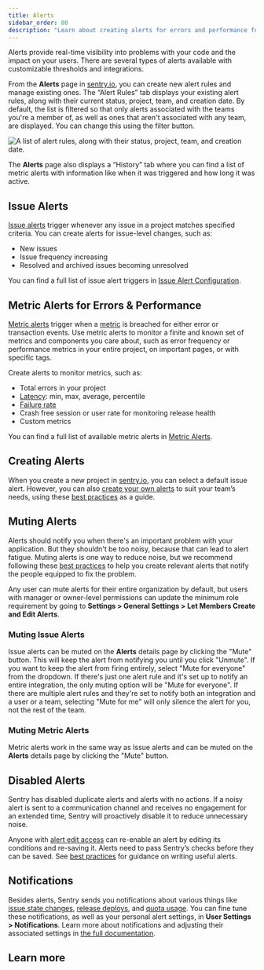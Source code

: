 ```yaml
---
title: Alerts
sidebar_order: 80
description: "Learn about creating alerts for errors and performance for your team, as well as your personal notifications."
---
```


Alerts provide real-time visibility into problems with your code and the impact on your users. There are several types of alerts available with customizable thresholds and integrations.

From the **Alerts** page in [sentry.io](https://sentry.io), you can create new alert rules and manage existing ones. The “Alert Rules” tab displays your existing alert rules, along with their current status, project, team, and creation date. By default, the list is filtered so that only alerts associated with the teams you're a member of, as well as ones that aren't associated with any team, are displayed. You can change this using the filter button.

![A list of alert rules, along with their status, project, team, and creation date.](./img/alert-listing.png)

The **Alerts** page also displays a “History” tab where you can find a list of metric alerts with information like when it was triggered and how long it was active.

## Issue Alerts

[Issue alerts](/product/alerts/alert-types/#issue-alerts) trigger whenever any issue in a project matches specified criteria. You can create alerts for issue-level changes, such as:

- New issues
- Issue frequency increasing
- Resolved and archived issues becoming unresolved

You can find a full list of issue alert triggers in [Issue Alert Configuration](/product/alerts/create-alerts/issue-alert-config/#when-conditions-triggers).

## Metric Alerts for Errors & Performance

[Metric alerts](/product/alerts/alert-types/#metric-alerts) trigger when a [metric](/product/performance/metrics/) is breached for either error or transaction events. Use metric alerts to monitor a finite and known set of metrics and components you care about, such as error frequency or performance metrics in your entire project, on important pages, or with specific tags.

Create alerts to monitor metrics, such as:

- Total errors in your project
- [Latency](/product/performance/metrics/#latency): min, max, average, percentile
- [Failure rate](/product/performance/metrics/#failure-rate)
- Crash free session or user rate for monitoring release health
- Custom metrics

You can find a full list of available metric alerts in [Metric Alerts](/product/alerts/alert-types/#metric-alerts).

## Creating Alerts

When you create a new project in [sentry.io](https://sentry.io), you can select a default issue alert. However, you can also [create your own alerts](/product/alerts/create-alerts/) to suit your team’s needs, using these [best practices](/product/alerts/best-practices/) as a guide.

## Muting Alerts

Alerts should notify you when there's an important problem with your application. But they shouldn't be too noisy, because that can lead to alert fatigue. Muting alerts is one way to reduce noise, but we recommend following these [best practices](/product/alerts/best-practices/) to help you create relevant alerts that notify the people equipped to fix the problem.

<Note>

Any user can mute alerts for their entire organization by default, but users with manager or owner-level permissions can update the minimum role requirement by going to **Settings > General Settings > Let Members Create and Edit Alerts**.

</Note>

### Muting Issue Alerts

Issue alerts can be muted on the **Alerts** details page by clicking the "Mute" button. This will keep the alert from notifying you until you click "Unmute". If you want to keep the alert from firing entirely, select "Mute for everyone" from the dropdown. If there's just one alert rule and it's set up to notify an entire integration, the only muting option will be "Mute for everyone". If there are multiple alert rules and they're set to notify both an integration and a user or a team, selecting "Mute for me" will only silence the alert for you, not the rest of the team.

### Muting Metric Alerts

Metric alerts work in the same way as Issue alerts and can be muted on the **Alerts** details page by clicking the "Mute" button.

## Disabled Alerts

Sentry has disabled duplicate alerts and alerts with no actions. If a noisy alert is sent to a communication channel and receives no engagement for an extended time, Sentry will proactively disable it to reduce unnecessary noise.

Anyone with [alert edit access](/product/accounts/membership/) can re-enable an alert by editing its conditions and re-saving it. Alerts need to pass Sentry’s checks before they can be saved. See [best practices](/product/alerts/best-practices/) for guidance on writing useful alerts.

## Notifications

Besides alerts, Sentry sends you notifications about various things like [issue state changes](/product/issues/states-triage/), [release deploys](/product/releases/), and [quota usage](/product/accounts/quotas/). You can fine tune these notifications, as well as your personal alert settings, in **User Settings > Notifications**. Learn more about notifications and adjusting their associated settings in [the full documentation](/product/alerts/notifications/).

## Learn more

<PageGrid />
